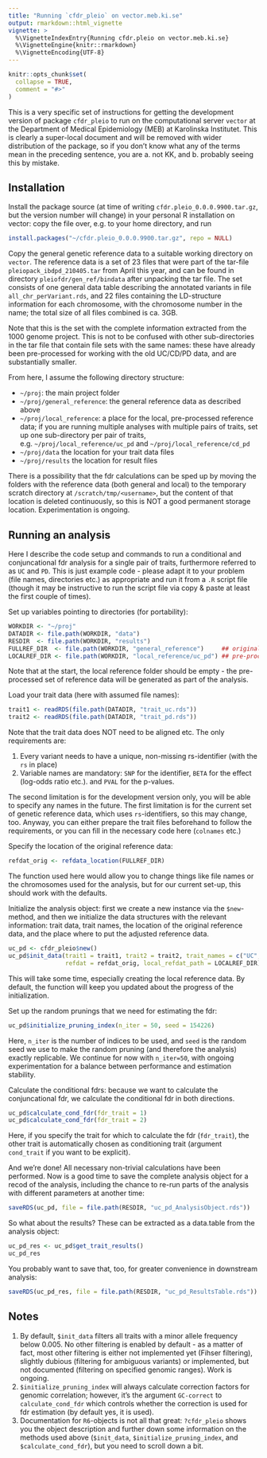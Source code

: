 ```yaml
---
title: "Running `cfdr_pleio` on vector.meb.ki.se"
output: rmarkdown::html_vignette
vignette: >
  %\VignetteIndexEntry{Running cfdr.pleio on vector.meb.ki.se}
  %\VignetteEngine{knitr::rmarkdown}
  %\VignetteEncoding{UTF-8}
---
```


```r
knitr::opts_chunk$set(
  collapse = TRUE,
  comment = "#>"
)
```
This is a very specific set of instructions for getting the development version of package `cfdr_pleio` to run on the computational server `vector` at the Department of Medical Epidemiology (MEB) at Karolinska Institutet. This is clearly a super-local document and will be removed with wider distribution of the package, so if you don't know what any of the terms mean in the preceding sentence, you are a. not KK, and b. probably seeing this by mistake.

## Installation

Install the package source (at time of writing `cfdr.pleio_0.0.0.9900.tar.gz`, but the version number will change) in your personal R installation on vector: copy the file over, e.g. to your home directory, and run

```r
install.packages("~/cfdr.pleio_0.0.0.9900.tar.gz", repo = NULL)
```

Copy the general genetic reference data to a suitable working directory on `vector`. The reference data is a set of 23 files that were part of the tar-file `pleiopack_ibdpd_210405.tar` from April this year, and can be found in directory `pleiofdr/gen_ref/bindata` after unpacking the tar file. The set consists of one general data table describing the annotated variants  in file `all_chr_perVariant.rds`, and 22 files containing the LD-structure information for each chromosome, with the chromosome number in the name; the total size of all files combined is ca. 3GB. 

Note that this is the set with the complete information extracted from the 1000 genome project. This is not to be confused with other sub-directories in the tar file that contain file sets with the same names: these have already been pre-processed for working with the old UC/CD/PD data, and are substantially smaller. 

From here, I assume the following directory structure:

* `~/proj`: the main project folder
* `~/proj/general_reference`: the general reference data as described above
* `~/proj/local_reference`: a place for the local, pre-processed reference data; if you are running multiple analyses with multiple pairs of traits, set up one sub-directory per pair of traits, e.g. `~/proj/local_reference/uc_pd` and `~/proj/local_reference/cd_pd`
* `~/proj/data` the location for your trait data files
* `~/proj/results` the location for result files

There is a possibility that the fdr calculations can be sped up by moving the folders with the reference data (both general and local) to the temporary scratch directory at `/scratch/tmp/<username>`, but the content of that location is deleted continuously, so this is NOT a good permanent storage location. Experimentation is ongoing. 

## Running an analysis

Here I describe the code setup and commands to run a conditional and conjuncational fdr analysis for a single pair of traits, furthermore referred to as `UC` and `PD`. This is just example code - please adapt it to your problem (file names, directories etc.) as appropriate and run it from a `.R` script file (though it may be instructive to run the script file via copy & paste at least the first couple of times). 

Set up variables pointing to directories (for portability):
```r
WORKDIR <- "~/proj"
DATADIR <- file.path(WORKDIR, "data")
RESDIR  <- file.path(WORKDIR, "results")
FULLREF_DIR  <- file.path(WORKDIR, "general_reference")     ## original, full set
LOCALREF_DIR <- file.path(WORKDIR, "local_reference/uc_pd") ## pre-processed set
```
Note that at the start, the local reference folder should be empty - the pre-processed set of reference data will be generated as part of the analysis.

Load your trait data (here with assumed file names):
```r
trait1 <- readRDS(file.path(DATADIR, "trait_uc.rds"))
trait2 <- readRDS(file.path(DATADIR, "trait_pd.rds"))
```
Note that the trait data does NOT need to be aligned etc. The only requirements are:

1. Every variant needs to have a unique, non-missing rs-identifier (with the `rs` in place)
2. Variable names are mandatory: `SNP` for the identifier, `BETA` for the effect (log-odds ratio etc.). and `PVAL` for the p-values.

The second limitation is for the development version only, you will be able to specify any names in the future. The first limitation is for the current set of genetic reference data, which uses `rs`-identifiers, so this may change, too. Anyway, you can either prepare the trait files beforehand to follow the requirements, or you can fill in the necessary code here (`colnames` etc.)

Specify the location of the original reference data:
```r
refdat_orig <- refdata_location(FULLREF_DIR)
```
The function used here would allow you to change things like file names or the chromosomes used for the analysis, but for our current set-up, this should work with the defaults. 

Initialize the analysis object: first we create a new instance via the `$new`-method, and then we initialize the data structures with the relevant information: trait data, trait names, the location of the original reference data, and the place where to put the adjusted reference data.
```r
uc_pd <- cfdr_pleio$new()
uc_pd$init_data(trait1 = trait1, trait2 = trait2, trait_names = c("UC", "PD"),
                refdat = refdat_orig, local_refdat_path = LOCALREF_DIR)
```
This will take some time, especially creating the local reference data. By default, the function will keep you updated about the progress of the initialization.

Set up the random prunings that we need for estimating the fdr:
```r
uc_pd$initialize_pruning_index(n_iter = 50, seed = 154226)
```
Here, `n_iter` is the number of indices to be used, and `seed` is the random seed we use to make the random pruning (and therefore the analysis) exactly replicable. We continue for now with `n_iter=50`, with ongoing experimentation for a balance between performance and estimation stability. 

Calculate the conditional fdrs: because we want to calculate the conjuncational fdr, we calculate the conditional fdr in both directions.
```r
uc_pd$calculate_cond_fdr(fdr_trait = 1)
uc_pd$calculate_cond_fdr(fdr_trait = 2)
```
Here, if you specify the trait for which to calculate the fdr (`fdr_trait`), the other trait is automatically chosen as conditioning trait (argument `cond_trait` if you want to be explicit).

And we're done! All necessary non-trivial calculations have been performed. Now is a good time to save the complete analysis object for a recod of the analysis, including the chance to re-run parts of the analysis with different parameters at another time:
```r
saveRDS(uc_pd, file = file.path(RESDIR, "uc_pd_AnalysisObject.rds"))
```

So what about the results? These can be extracted as a data.table from the analysis object:
```r
uc_pd_res <- uc_pd$get_trait_results()
uc_pd_res
```
You probably want to save that, too, for greater convenience in downstream analysis:
```r
saveRDS(uc_pd_res, file = file.path(RESDIR, "uc_pd_ResultsTable.rds"))
```

## Notes

1. By default, `$init_data` filters all traits with a minor allele frequency below 0.005. No other filtering is enabled by default - as a matter of fact, most other filtering is either not implemented yet (Fihser filtering), slightly dubious (filtering for ambiguous variants) or implemented, but not documented (filtering on specified genomic ranges). Work is ongoing.
2. `$initialize_pruning_index` will always calculate correction factors for genomic correlation; however, it's the argument `GC-correct` to `calculate_cond_fdr` which controls whether the correction is used for fdr estimation (by default yes, it is used).
3. Documentation for `R6`-objects is not all that great: `?cfdr_pleio` shows you the object description and further down some information on the methods used above (`$init_data`, `$initialize_pruning_index`, and `$calculate_cond_fdr`), but you need to scroll down a bit.

